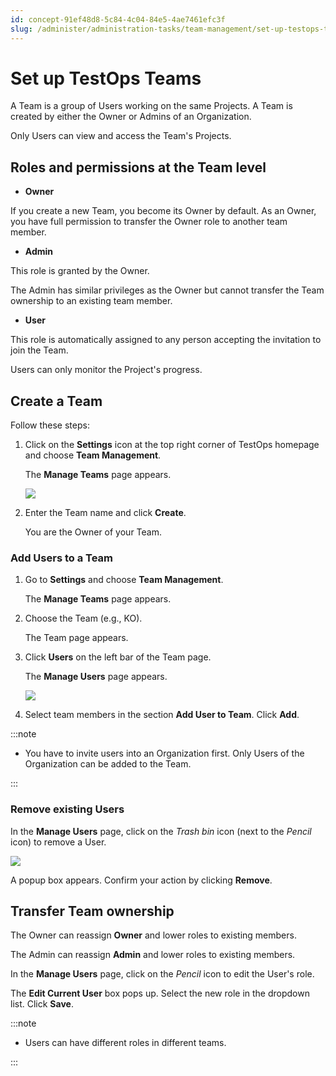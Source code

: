 ```yaml
---
id: concept-91ef48d8-5c84-4c04-84e5-4ae7461efc3f
slug: /administer/administration-tasks/team-management/set-up-testops-teams
---
```


# Set up TestOps Teams

A Team is a group of Users working on the same Projects. A Team is created by either the Owner or Admins of an Organization.

Only Users can view and access the Team's Projects.

## Roles and permissions at the Team level

-   **Owner**

If you create a new Team, you become its Owner by default. As an Owner, you have full permission to transfer the Owner role to another team member.

-   **Admin**

This role is granted by the Owner.

The Admin has similar privileges as the Owner but cannot transfer the Team ownership to an existing team member.

-   **User**

This role is automatically assigned to any person accepting the invitation to join the Team.

Users can only monitor the Project's progress.

## Create a Team

Follow these steps:

1.  Click on the **Settings** icon at the top right corner of TestOps homepage and choose **Team Management**.

    The **Manage Teams** page appears.

    <img src="https://github.com/katalon-studio/docs-images/raw/master/katalon-analytics/docs/testops-revamp-june-setup-team/kt-june-create-team-2.png" />

2.  Enter the Team name and click **Create**.

    You are the Owner of your Team.


### Add Users to a Team

1.  Go to **Settings** and choose **Team Management**.

    The **Manage Teams** page appears.

2.  Choose the Team \(e.g., KO\).

    The Team page appears.

3.  Click **Users** on the left bar of the Team page.

    The **Manage Users** page appears.

    <img src="https://github.com/katalon-studio/docs-images/raw/master/katalon-analytics/docs/testops-revamp-june-setup-team/kt-june-create-team-3.png" />

4.  Select team members in the section **Add User to Team**. Click **Add**.



:::note

-   You have to invite users into an Organization first. Only Users of the Organization can be added to the Team.


:::

### Remove existing Users

In the **Manage Users** page, click on the *Trash bin* icon \(next to the *Pencil* icon\) to remove a User.

<img src="https://github.com/katalon-studio/docs-images/raw/master/katalon-analytics/docs/testops-revamp-june-setup-team/kt-june-create-team-4.png" />

A popup box appears. Confirm your action by clicking **Remove**.

## Transfer Team ownership

The Owner can reassign **Owner** and lower roles to existing members.

The Admin can reassign **Admin** and lower roles to existing members.

In the **Manage Users** page, click on the *Pencil* icon to edit the User's role.

The **Edit Current User** box pops up. Select the new role in the dropdown list. Click **Save**.


:::note

-   Users can have different roles in different teams.


:::